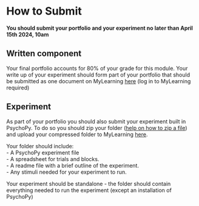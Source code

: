 # How to Submit
::: {.callout-important collapse="False" title="Portfolio Deadline"}
**You should submit your portfolio and your experiment no later than April 15th 2024, 10am**
:::
## Written component

Your final portfolio accounts for 80% of your grade for this module. Your write up of your experiment should form part of your portfolio that should be submitted as one document on MyLearning [here](https://mdx.mrooms.net/mod/turnitintooltwo/view.php?id=2620188) (log in to MyLearning required)

## Experiment
As part of your portfolio you should also submit your experiment built in PsychoPy. To do so you should zip your folder ([help on how to zip a file](https://www.softwaretestinghelp.com/how-to-zip-and-unzip-files/)) and upload your compressed folder to MyLearning [here](https://mdx.mrooms.net/mod/assign/view.php?id=2769426). 

Your folder should include:  
- A PsychoPy experiment file  
- A spreadsheet for trials and blocks.  
- A readme file with a brief outline of the experiment.  
- Any stimuli needed for your experiment to run.  

Your experiment should be standalone - the folder should contain everything needed to run the experiment (except an installation of PsychoPy)
